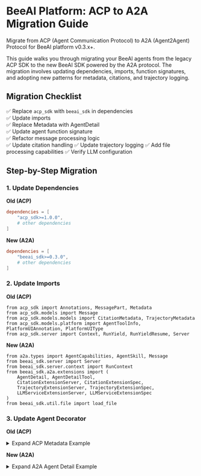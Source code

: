 # BeeAI Platform: ACP to A2A Migration Guide

Migrate from ACP (Agent Communication Protocol) to A2A (Agent2Agent) Protocol for BeeAI platform v0.3.x+.

This guide walks you through migrating your BeeAI agents from the legacy ACP SDK to the new BeeAI SDK powered by the A2A protocol. The migration involves updating dependencies, imports, function signatures, and adopting new patterns for metadata, citations, and trajectory logging.

## Migration Checklist

✅ Replace `acp_sdk` with `beeai_sdk` in dependencies<br>
✅ Update imports<br>
✅ Replace Metadata with AgentDetail<br>
✅ Update agent function signature<br>
✅ Refactor message processing logic<br>
✅ Update citation handling
✅ Update trajectory logging
✅ Add file processing capabilities
✅ Verify LLM configuration

## Step-by-Step Migration

### 1. Update Dependencies

**Old (ACP)**

```toml
dependencies = [
    "acp_sdk>=1.0.0",
    # other dependencies
]
```

**New (A2A)**

```toml
dependencies = [
    "beeai_sdk>=0.3.0",
    # other dependencies
]
```

### 2. Update Imports

**Old (ACP)**

```
from acp_sdk import Annotations, MessagePart, Metadata
from acp_sdk.models import Message
from acp_sdk.models.models import CitationMetadata, TrajectoryMetadata
from acp_sdk.models.platform import AgentToolInfo, PlatformUIAnnotation, PlatformUIType
from acp_sdk.server import Context, RunYield, RunYieldResume, Server
```

**New (A2A)**

```
from a2a.types import AgentCapabilities, AgentSkill, Message
from beeai_sdk.server import Server
from beeai_sdk.server.context import RunContext
from beeai_sdk.a2a.extensions import (
    AgentDetail, AgentDetailTool, 
    CitationExtensionServer, CitationExtensionSpec, 
    TrajectoryExtensionServer, TrajectoryExtensionSpec,
    LLMServiceExtensionServer, LLMServiceExtensionSpec
)
from beeai_sdk.util.file import load_file
```

### 3. Update Agent Decorator

**Old (ACP)**

<details>
  <summary>Expand ACP Metadata Example</summary>

```
@server.agent(
    name="jennas_granite_chat",
    description="This is a general-purpose chat assistant prototype built with the BeeAI Framework and powered by Granite.",
    metadata=Metadata(
        annotations=Annotations(
            beeai_ui=PlatformUIAnnotation(
                ui_type=PlatformUIType.CHAT,
                user_greeting="Hi! I'm your Granite-powered AI assistant—here to help with questions, research, and more. What can I do for you today?",
                display_name="Jenna's Granite Chat",
                tools=[
                    AgentToolInfo(name="Think", description="Advanced reasoning and analysis to provide thoughtful, well-structured responses to complex questions and topics."),
                    AgentToolInfo(name="DuckDuckGo", description="Search the web for current information, news, and real-time updates on any topic.")
                ]
            )
        ),
        author={"name": "Jenna Winkler"},
        contributors=[{"name": "Tomas Weiss"}, {"name": "Tomas Dvorak"}],
        recommended_models=["granite3.3:8b-beeai"],
        tags=["Granite", "Chat", "Research"], framework="BeeAI", license="Apache 2.0",
        links=[{"type": "source-code", "url": "https://github.com/jenna-winkler/granite_chat"}])
```

</details>

**New (A2A)**

<details>
  <summary>Expand A2A Agent Detail Example</summary>

```
@server.agent(
    name="Jenna's Granite Chat",
    default_input_modes=["text", "text/plain", "application/pdf", "text/csv", "application/json"],
    default_output_modes=["text", "text/plain"],
    detail=AgentDetail(
        interaction_mode="multi-turn",
        user_greeting="Hi! I'm your Granite-powered AI assistant. How can I help?",
        version="0.0.10",
        tools=[
            AgentDetailTool(
                name="Think", 
                description="Advanced reasoning and analysis to provide thoughtful, well-structured responses to complex questions and topics."
            ),
            AgentDetailTool(
                name="DuckDuckGo", 
                description="Search the web for current information, news, and real-time updates on any topic."
            ),
            AgentDetailTool(
                name="File Processing", 
                description="Read and analyze uploaded files including PDFs, text files, CSV data, and JSON documents."
            )
        ],
        framework="BeeAI",
        author={
            "name": "Jenna Winkler"
        },
        source_code_url="https://github.com/jenna-winkler/granite_chat"
    ),
    skills=[
        AgentSkill(
            id="chat",
            name="Chat",
            description=dedent(
                """\
                The agent is an AI-powered conversational system designed to process user messages, maintain context,
                generate intelligent responses, and analyze uploaded files.
                """
            ),
            tags=["Chat", "Files"],
            examples=[
                "What are the latest advancements in AI research from 2025?",
                "What's the difference between LLM tool use and API orchestration?",
                "Can you help me draft an email apologizing for missing a meeting?",
                "Analyze this CSV file and tell me the key trends.",
                "Summarize the main points from this PDF document.",
            ]

        )
    ],
)
```

### 4. Update Function Signature

**Old (ACP)**

```py
async def general_chat_assistant(input: list[Message], context: Context) -> AsyncGenerator[RunYield, RunYieldResume]:
```

**New (A2A)**

```py
async def general_chat_assistant(
    input: Message, 
    context: RunContext,
    citation: Annotated[CitationExtensionServer, CitationExtensionSpec()],
    trajectory: Annotated[TrajectoryExtensionServer, TrajectoryExtensionSpec()],
    llm: Annotated[
        LLMServiceExtensionServer, 
        LLMServiceExtensionSpec.single_demand(
            suggested=("ibm/granite-3-3-8b-instruct", "llama3.1", "gpt-4o-mini")
        )
    ]
):
```

### 5. Update Message Processing

**Old (ACP)**

```py
user_msg = input[-1].parts[0].content if input else "Hello"
```

**New (A2A)**

```py
user_msg = ""
file_content = ""
uploaded_files = []

for part in input.parts:
    part_root = part.root
    if part_root.kind == "text":
        user_msg = part_root.text
    elif part_root.kind == "file":
        uploaded_files.append(part_root)

if not user_msg:
    user_msg = "Hello"
```

### 6. Update Context Management

**Old (ACP)**

```py
def get_memory(context: Context) -> UnconstrainedMemory:
    session_id = getattr(context, "session_id", "default")
    return memories.setdefault(session_id, UnconstrainedMemory())
```

**New (A2A)**

```py
def get_memory(context: RunContext) -> UnconstrainedMemory:
    context_id = getattr(context, "context_id", getattr(context, "session_id", "default"))
    return memories.setdefault(context_id, UnconstrainedMemory())
```

### 7. File Processing

**New!**

```py
import os

from typing import Annotated

from beeai_sdk.server import Server
from beeai_sdk.a2a.types import Message
from beeai_sdk.a2a.extensions.services.platform import (
    PlatformApiExtensionServer,
    PlatformApiExtensionSpec,
)
from beeai_sdk.platform import File
from beeai_sdk.util.file import load_file


server = Server()


@server.agent(
    default_input_modes=["text/plain"]
)
async def example_agent(
    input: Message,
    _: Annotated[PlatformApiExtensionServer, PlatformApiExtensionSpec()],
):
    """Agent that can accept and modify files"""

    for file_part in input.parts:
        file_part_root = file_part.root

        if file_part_root.kind == "file":
            async with load_file(file_part_root) as loaded_content:
                new_file = await File.create(
                    filename=f"processed_{file_part_root.file.name}",
                    content_type=file_part_root.file.mime_type,
                    content=loaded_content.text.encode(),
                )
                yield new_file.to_file_part()

    yield "File Processing Done"


def run():
    server.run(host=os.getenv("HOST", "127.0.0.1"), port=int(os.getenv("PORT", 8000)))


if __name__ == "__main__":
    run()
```

### 8. LLM Configuration

**New!** - Using LLM Service Extension

```py
import os
from typing import Annotated

from a2a.types import Message
from a2a.utils.message import get_message_text
from beeai_sdk.server import Server
from beeai_sdk.a2a.types import AgentMessage
from beeai_sdk.a2a.extensions import LLMServiceExtensionServer, LLMServiceExtensionSpec

server = Server()

@server.agent()
async def example_agent(
    input: Message,
    llm: Annotated[
        LLMServiceExtensionServer,
        LLMServiceExtensionSpec.single_demand(suggested=("ibm/granite-3-3-8b-instruct",))
    ],
):
    """Agent that uses LLM inference to respond to user input"""

    if llm:
        # Extract the user's message
        user_message = get_message_text(input)
        
        # Get LLM configuration
        # Single demand is resolved to default (unless specified otherwise)
        llm_config = llm.data.llm_fulfillments.get("default")
        
        # Use the LLM configuration with your preferred client
        # The platform provides OpenAI-compatible endpoints
        api_model = llm_config.api_model
        api_key = llm_config.api_key
        api_base = llm_config.api_base

        yield AgentMessage(text=f"LLM access configured for model: {api_model}")

def run():
    server.run(host=os.getenv("HOST", "127.0.0.1"), port=int(os.getenv("PORT", 8000)))

if __name__ == "__main__":
    run()
```

### 9. Update Trajectory Logging

**Old (ACP)**

```py
yield MessagePart(metadata=TrajectoryMetadata(
    kind="trajectory", 
    key=str(uuid.uuid4()),
    message="Processing..."
))
```

**New (A2A)**

```py
yield trajectory.trajectory_metadata(
    title="Processing",
    content="Processing message..."
)
```

### 10. Update Citation Handling

**Old (ACP)**

```py
citations.append(CitationMetadata(
    kind="citation", 
    url=url,
    title=title,
    description=description,
    start_index=start, 
    end_index=end
))

for citation in citations:
    yield MessagePart(metadata=citation)
```

**New (A2A)**

```py
citations.append({
    "url": url,
    "title": title,
    "description": description,
    "start_index": start,
    "end_index": end
})

yield citation.citation_metadata(citations=citations)
```

### 11. Update Response Output

**Old (ACP)**

```py
yield MessagePart(content=response_text)
```

**New (A2A)**

```py
yield response_text
```

## Complete Example

<details>
  <summary>Expand to see A2A Chat Agent Code Example</summary>

```py
import logging
import os
from typing import Annotated
from collections import defaultdict
from textwrap import dedent

from a2a.types import (
    AgentSkill,
    Message,
)
from beeai_framework.adapters.openai import OpenAIChatModel
from beeai_framework.agents.experimental import (
    RequirementAgent,
)
from beeai_framework.agents.experimental.events import (
    RequirementAgentSuccessEvent,
)
from beeai_framework.agents.experimental.utils._tool import FinalAnswerTool
from beeai_framework.backend.types import ChatModelParameters
from beeai_framework.emitter import EventMeta
from beeai_framework.memory import UnconstrainedMemory
from beeai_framework.middleware.trajectory import GlobalTrajectoryMiddleware
from beeai_framework.tools import Tool
from beeai_framework.tools.search.duckduckgo import DuckDuckGoSearchTool
from beeai_framework.tools.search.wikipedia import WikipediaTool

from beeai_framework.tools.weather import OpenMeteoTool

from beeai_sdk.a2a.extensions import (
    AgentDetail,
    AgentDetailTool,
    CitationExtensionServer,
    CitationExtensionSpec,
    TrajectoryExtensionServer,
    TrajectoryExtensionSpec,
    LLMServiceExtensionServer,
    LLMServiceExtensionSpec,
)
from beeai_sdk.a2a.extensions.services.platform import PlatformApiExtensionServer, PlatformApiExtensionSpec
from beeai_sdk.a2a.types import AgentMessage, AgentArtifact
from beeai_sdk.server import Server
from beeai_sdk.server.context import RunContext
from chat.tools.general.current_time import CurrentTimeTool
from chat.helpers.citations import extract_citations
from chat.helpers.trajectory import TrajectoryContent
from openinference.instrumentation.beeai import BeeAIInstrumentor

from chat.tools.files.file_creator import FileCreatorTool, FileCreatorToolOutput
from chat.tools.files.file_reader import create_file_reader_tool_class
from chat.tools.files.utils import FrameworkMessage, extract_files, to_framework_message
from chat.tools.general.act import (
    ActAlwaysFirstRequirement,
    ActTool,
    act_tool_middleware,
)
from chat.tools.general.clarification import (
    ClarificationTool,
    clarification_tool_middleware,
)

EventMeta.model_fields["context"].exclude = True

BeeAIInstrumentor().instrument()
logging.getLogger("opentelemetry.exporter.otlp.proto.http._log_exporter").setLevel(logging.CRITICAL)
logging.getLogger("opentelemetry.exporter.otlp.proto.http.metric_exporter").setLevel(logging.CRITICAL)

logger = logging.getLogger(__name__)

messages: defaultdict[str, list[Message]] = defaultdict(list)
framework_messages: defaultdict[str, list[FrameworkMessage]] = defaultdict(list)

server = Server()


@server.agent(
    name="Chat",
    documentation_url=(
        f"https://github.com/i-am-bee/beeai-platform/blob/{os.getenv('RELEASE_VERSION', 'main')}"
        "/agents/official/beeai-framework/chat"
    ),
    version="1.0.0",
    default_input_modes=["text", "text/plain"],
    default_output_modes=["text", "text/plain"],
    detail=AgentDetail(
        interaction_mode="multi-turn",
        user_greeting="How can I help you?",
        tools=[
            AgentDetailTool(
                name="Act Tool",
                description="Auxiliary tool that ensures thoughtful tool selection by requiring explicit reasoning and tool choice before executing any other tool.",
            ),
            AgentDetailTool(
                name="Clarification Tool",
                description="Enables the agent to ask clarifying questions when user requirements are unclear, preventing assumptions and ensuring accurate task completion.",
            ),
            AgentDetailTool(
                name="Wikipedia Search",
                description="Fetches summaries and information from Wikipedia articles.",
            ),
            AgentDetailTool(
                name="Weather Information (OpenMeteo)",
                description="Provides real-time weather updates and forecasts.",
            ),
            AgentDetailTool(
                name="Web Search (DuckDuckGo)",
                description="Retrieves real-time search results from the web.",
            ),
            AgentDetailTool(
                name="File Reader",
                description="Reads and returns content from uploaded or generated files.",
            ),
            AgentDetailTool(
                name="File Creator",
                description="Creates new files with specified content and metadata, uploading them to the platform for download or further processing.",
            ),
            AgentDetailTool(
                name="Current Time",
                description="Provides current date and time information.",
            ),
        ],
        framework="BeeAI",
    ),
    skills=[
        AgentSkill(
            id="chat",
            name="Chat",
            description=dedent(
                """\
                The agent is an AI-powered conversational system designed to process user messages, maintain context,
                and generate intelligent responses. Built on the **BeeAI framework**, it leverages memory and external
                tools to enhance interactions. It supports real-time web search, Wikipedia lookups, file manipulations,
                and weather updates, making it a versatile assistant for various applications.

                ## How It Works
                The agent processes incoming messages and maintains a conversation history using an **unconstrained
                memory module**. It utilizes a language model (`CHAT_MODEL`) to generate responses and can optionally
                integrate external tools for additional functionality. The agent is basically a ReAct agent built on 
                top of a Requirement agent. It uses auxiliary tools like Act Tool and Clarification Tool to enhance its
                capabilities for smaller models.

                It supports:
                - **Web Search (DuckDuckGo)** – Retrieves real-time search results.
                - **Wikipedia Search** – Fetches summaries from Wikipedia.
                - **Weather Information (OpenMeteo)** – Provides real-time weather updates.
                - **File Reader** – Reads and returns content from uploaded files.
                - **File Creator** – Creates new files with specified content and metadata.
                - **Current Time** – Provides current date and time information.

                The agent also includes an **event-based streaming mechanism**, allowing it to send partial responses
                to clients as they are generated.
            
                ## Key Features
                - **Conversational AI** – Handles multi-turn conversations with memory.
                - **Tool Integration** – Supports real-time search, Wikipedia lookups, files manipulations, and weather updates.
                - **Event-Based Streaming** – Can send partial updates to clients as responses are generated.
                """
            ),
            tags=["chat"],
            examples=["Please find a room in LA, CA, April 15, 2025, checkout date is april 18, 2 adults"],
        )
    ],
)
async def chat(
    message: Message,
    context: RunContext,
    trajectory: Annotated[TrajectoryExtensionServer, TrajectoryExtensionSpec()],
    citation: Annotated[CitationExtensionServer, CitationExtensionSpec()],
    llm_ext: Annotated[LLMServiceExtensionServer, LLMServiceExtensionSpec.single_demand()],
    _: Annotated[PlatformApiExtensionServer, PlatformApiExtensionSpec()],
):
    """
    The agent is an AI-powered conversational system with memory, supporting real-time search, Wikipedia lookups,
    and weather updates through integrated tools.
    """
    extracted_files = await extract_files(history=messages[context.context_id], incoming_message=message)
    input = to_framework_message(message)

    # Configure tools
    file_reader_tool_class = create_file_reader_tool_class(
        extracted_files
    )  # Dynamically created tool input schema based on real provided files ensures that small LLMs can't hallucinate the input

    FinalAnswerTool.description = dedent("""\
        Assemble and send the final answer to the user. When using information gathered from other tools that provided URL addresses, you MUST properly cite them using markdown citation format: [description](URL).

        # Citation Requirements:
        - Use descriptive text that summarizes the source content
        - Include the exact URL provided by the tool
        - Place citations inline where the information is referenced

        # Examples:
        - According to [OpenAI's latest announcement](https://example.com/gpt5), GPT-5 will be released next year.
        - Recent studies show [AI adoption has increased by 67%](https://example.com/ai-study) in enterprise environments.
        - Weather data indicates [temperatures will reach 25°C tomorrow](https://weather.example.com/forecast).
        """)  # type: ignore

    tools = [
        # Auxiliary tools
        ActTool(),  # Enforces correct thinking sequence by requiring tool selection before execution
        ClarificationTool(),  # Allows agent to ask clarifying questions when user requirements are unclear
        # Common tools
        WikipediaTool(),
        OpenMeteoTool(),
        DuckDuckGoSearchTool(),
        file_reader_tool_class(),
        FileCreatorTool(),
        CurrentTimeTool(),
    ]

    requirements = [
        ActAlwaysFirstRequirement(),  #  Enforces the ActTool to be used before any other tool execution.
    ]

    llm_conf = None
    if llm_ext and llm_ext.data:
        [llm_conf] = llm_ext.data.llm_fulfillments.values()

    llm = OpenAIChatModel(
        model_id=llm_conf.api_model if llm_conf else os.getenv("LLM_MODEL", "llama3.1"),
        api_key=llm_conf.api_key if llm_conf else os.getenv("LLM_API_KEY", "dummy"),
        base_url=llm_conf.api_base if llm_conf else os.getenv("LLM_API_BASE", "http://localhost:11434/v1"),
        parameters=ChatModelParameters(temperature=0.0),
        tool_choice_support=set(),
    )

    # Build dynamic instructions based on available files
    base_instructions = dedent(
        """\
        You are a helpful AI assistant built on the BeeAI framework. You have access to various tools and capabilities to assist users effectively.

        ## Core Behavior Guidelines:
        - Always be helpful, accurate, and concise in your responses
        - Use the Act Tool before executing any other tools to ensure thoughtful reasoning
        - When user requirements are unclear, use the Clarification Tool to ask specific questions
        - Maintain conversation context and refer to previous messages when relevant

        ## Tool Usage:
        - **Act Tool**: Required before using any other tool - explain your reasoning and tool choice
        - **Clarification Tool**: Ask clarifying questions when user intent is ambiguous
        - **Web Search (DuckDuckGo)**: For real-time information, current events, and general web searches
        - **Wikipedia Search**: For encyclopedic information and factual summaries
        - **Weather Tool (OpenMeteo)**: For current weather conditions and forecasts
        - **File Reader**: To read content from uploaded files (when available)
        - **File Creator**: To create new files with specific content and metadata
        - **Current Time**: For date and time information

        ## Citation Requirements:
        When using information from tools that provide URLs, you MUST cite sources using markdown format:
        - Format: [descriptive text](URL)
        - Place citations inline where information is referenced
        - Use descriptive text that summarizes the source content

        ## File Handling:
        - When files are available, reference them by ID and filename
        - Read file contents when users ask about uploaded documents
        - Create files when users need downloadable content
        {file_context}

        ## Response Quality:
        - Provide comprehensive, well-structured answers
        - Break down complex topics into digestible sections
        - Use appropriate formatting (headers, lists, code blocks) when helpful
        - Always complete tasks fully before providing final answers
        """
    )

    if extracted_files:
        files_context = "\n\n## Currently Available Files:"
        files_context += "\nThe user has uploaded the following files that you can access using the File Reader tool:"
        for file in extracted_files:
            files_context += f"\n- **{file.file.filename}** (ID: {file.file.id}) - Available at: {file.file.url}"
        files_context += (
            "\n\nWhen referencing these files, use their ID with the File Reader tool to access their content."
        )
        instructions = base_instructions.format(file_context=files_context)
    else:
        instructions = base_instructions.format(file_context="")

    # Create agent
    agent = RequirementAgent(
        llm=llm,
        tools=tools,
        memory=UnconstrainedMemory(),
        requirements=requirements,
        middlewares=[
            GlobalTrajectoryMiddleware(included=[Tool]),  # ChatModel,
            act_tool_middleware,
            clarification_tool_middleware,
        ],
    )

    messages[context.context_id].append(message)
    framework_messages[context.context_id].append(input)

    await agent.memory.add_many(framework_messages[context.context_id])
    final_answer = None

    async for event, meta in agent.run():
        if not isinstance(event, RequirementAgentSuccessEvent):
            continue

        last_step = event.state.steps[-1] if event.state.steps else None
        if last_step and last_step.tool is not None:
            trajectory_content = TrajectoryContent(
                input=last_step.input,
                output=last_step.output,
                error=last_step.error,
            )
            yield trajectory.trajectory_metadata(
                title=last_step.tool.name,
                content=trajectory_content.model_dump_json(),
            )

            if isinstance(last_step.output, FileCreatorToolOutput):
                result = last_step.output.result
                for file_info in result.files:
                    part = file_info.file.to_file_part()
                    part.file.name = file_info.display_filename
                    yield AgentArtifact(name=file_info.display_filename, parts=[part])

        if event.state.answer is not None:
            # Taking a final answer from the state directly instead of RequirementAgentRunOutput to be able to use the final answer provided by the clarification tool
            final_answer = event.state.answer

    if final_answer:
        framework_messages[context.context_id].append(final_answer)

        citations, clean_text = extract_citations(final_answer.text)

        message = AgentMessage(
            text=clean_text,
            metadata=(citation.citation_metadata(citations=citations) if citations else None),
        )
        messages[context.context_id].append(message)
        yield message


def serve():
    server.run(
        host=os.getenv("HOST", "127.0.0.1"),
        port=int(os.getenv("PORT", 8000)),
        configure_telemetry=True,
    )


if __name__ == "__main__":
    serve()

```

</details>

Source: https://github.com/i-am-bee/beeai-platform/blob/main/agents/official/beeai-framework/chat/src/chat/agent.py
